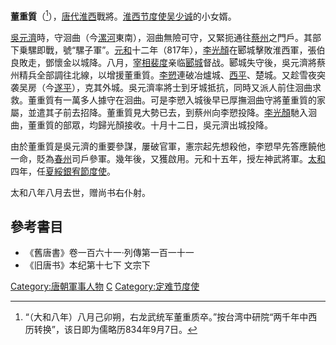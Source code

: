 '''董重質'''（{{bd||？|834年|9月7日|catIdx=D}}<ref>“（大和八年）八月己卯朔，右龙武统军董重质卒。”按台湾中研院“两千年中西历转换”，该日即为儒略历834年9月7日。</ref>），[[唐代|唐代]][[淮西|淮西]]戰將。[[淮西节度使|淮西节度使]][[吴少诚|吴少诚]]的小女婿。

[[吳元濟|吳元濟]]時，守洄曲（今[[漯河|漯河]]東南），洄曲無險可守，又緊扼通往[[蔡州|蔡州]]之門戶。其部下乗騾即戰，號“騾子軍”。[[元和_(唐朝)|元和]]十二年（817年），[[李光顏|李光顏]]在郾城擊敗淮西軍，張伯良敗走，鄧懷金以城降。八月，[[宰相|宰相]][[裴度|裴度]]亲临[[郾城|郾城]]督战。郾城失守後，吳元濟將蔡州精兵全部調往北線，以增援董重質。[[李愬|李愬]]連破冶爐城、[[西平|西平]]、楚城。又趁雪夜突袭吴房（今[[遂平|遂平]]），克其外城。吳元濟率將士到牙城抵抗，同時又派人前住洄曲求救。董重質有一萬多人據守在洄曲。可是李愬入城後早已厚撫洄曲守將董重質的家屬，並遣其子前去招降。董重質見大勢已去，到蔡州向李愬投降。[[李光顏|李光顏]]馳入洄曲，董重質的部眾，均歸光顏接收。十月十二日，吳元濟出城投降。

由於董重質是吳元濟的重要參謀，屢破官軍，憲宗起先想殺他，李愬早先答應饒他一命，貶為[[春州|春州]]司戶參軍。幾年後，又獲啟用。元和十五年，授左神武將軍。[[大和_(唐朝)|太和]]四年，任[[夏绥节度使|夏綏銀宥節度使]]。

太和八年八月去世，赠尚书右仆射。

==參考書目==
* 《舊唐書》卷一百六十一‧列傳第一百一十一
* 《旧唐书》本纪第十七下 文宗下
{{DEFAULTSORT:D}}
[[Category:唐朝軍事人物|Category:唐朝軍事人物]]
[[Category:董姓|C]]
[[Category:定难节度使|Category:定难节度使]]